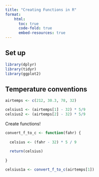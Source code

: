 ```yaml
---
title: "Creating Functions in R"
format:
    html: 
      toc: true
      code-fold: true
      embed-resources: true
---
```


## Set up
```r
library(dplyr)
library(tidyr)
library(ggplot2)
```


## Temperature conventions
```r
airtemps <- c(212, 30.3, 78, 32)

celsius1 <- (airtemps[1] - 32) * 5/9
celsius2 <- (airtemps[2] - 32) * 5/9

```


Create functions!

```r
convert_f_to_c <- function(fahr) {
  
  celsius <- (fahr - 32) * 5 / 9
  
  return(celsius)
  
}

celsius1a <- convert_f_to_c(airtemps[1])

```

